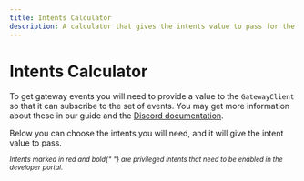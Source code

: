 ```yaml
---
title: Intents Calculator
description: A calculator that gives the intents value to pass for the gateway client based on the events you wish to receive.
---
```


# Intents Calculator

To get gateway events you will need to provide a value to the `GatewayClient` so that it can subscribe to the set of events. You may get more information about these in our guide and the [Discord documentation](https://discord.com/developers/docs/topics/gateway#gateway-intents).

Below you can choose the intents you will need, and it will give the intent value to pass.

<small>
  <i>
    Intents marked in <span class="intent-privileged__label">red and bold</span>{" "}
    are privileged intents that need to be enabled in the developer portal.
  </i>
</small>


<IntentsCalculator />
